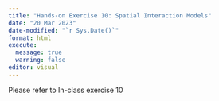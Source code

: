 ```yaml
---
title: "Hands-on Exercise 10: Spatial Interaction Models"
date: "20 Mar 2023"
date-modified: "`r Sys.Date()`"
format: html
execute: 
  message: true 
  warning: false
editor: visual
---
```


Please refer to In-class exercise 10

```r

```
